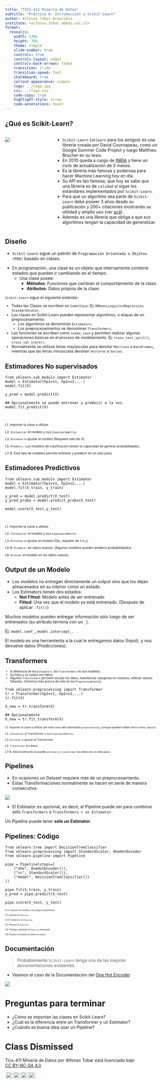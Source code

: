 ```yaml
---
title: "TICS-411 Minería de Datos"
subtitle: "Práctico 0: Introducción a Scikit-Learn"
author: Alfonso Tobar-Arancibia
institute: <alfonso.tobar.a@edu.uai.cl>
format:
  revealjs: 
    width: 1366
    height: 768
    theme: simple
    slide-number: true
    controls: true
    controls-layout: edges
    controls-back-arrows: faded
    transition: slide
    transition-speed: fast
    chalkboard: true
    callout-appearance: simple
    logo: ../logo.jpg
    css: ../logo.css
    code-copy: true
    highlight-style: arrow
    code-annotations: hover
---
```


## ¿Qué es Scikit-Learn? {.smaller}

::: {.columns}
::: {.column width="30%"}
![](img/lab-0/sklearn.jpg)
:::
::: {.column width="70%"}
* `Scikit-Learn` (`sklearn` para los amigos) es una librería creada por David Cournapeau, como un Google Summer Code Project y luego Matthieu Brucher en su tesis. 
* En 2010 queda a cargo de [INRIA](https://www.inria.cl/es) y tiene un ciclo de actualización de 3 meses.
* Es la librería más famosa y poderosa para hacer Machine Learning hoy en día. 
* Su API es tan famosa, que hoy se sabe que una librería es de `calidad` si sigue los estándares implementados por `Scikit-Learn`.
* Para que un algoritmo sea parte de `Scikit-Learn` debe poseer 3 años desde su publicación y 200+ citaciones mostrando su utilidad y amplio uso (ver [acá](https://scikit-learn.org/stable/faq.html#new-algorithms-inclusion-criteria)).
* Además es una librería que obliga a que sus algoritmos tengan la capacidad de generalizar. 
:::
::: 

## Diseño {.smaller}

* `Scikit-Learn` sigue un patrón de `Programación Orientada a Objetos (POO)` basado en clases.

::: {.callout-note}

* En programación, una clase es un objeto que internamente contiene estados que pueden ir cambiando en el tiempo.
  * Una clase posee:
    * **Métodos**: Funciones que cambian el comportamiento de la clase.
    * **Atributos**: Datos propios de la clase.
:::

::: {.incremental style="font-size: 90%;"}

`Scikit-Learn` sigue el siguiente estándar:

* Todas las Clases se escriben en `CamelCase`: Ej: `KMeans`,`LogisticRegression`, `StandardScaler`. 
* Las clases en Scikit-Learn pueden representar algoritmos, o etapas de un preprocesamiento.
  * Los algoritmos se denominan `Estimators`.
  * Los preprocesamientos se denominan `Transformers`.
* Las funciones se escriben como `snake_case` y permiten realizar algunas operaciones básicas en el proceso de modelamiento. Ej: `train_test_split()`, `cross_val_score()`.
* Normalmente se utilizan letras mayúsculas para denotar `Matrices` o `DataFrames`, mientras que las letras minúsculas denotan `Vectores` o `Series`. 
:::

## Estimadores No supervisados 
```.python
from sklearn.sub_modulo import Estimator 
model = Estimator(hp1=v1, hp2=v2,...) 
model.fit(X) 

y_pred = model.predict(X) 

## Opcionalmente se puede entrenar y predecir a la vez.
model.fit_predict(X) 
```
<br>

::: {style="font-size: 75%;"}
L1. Importar la clase a utilizar.

L2. `Instanciar` el modelo y sus `hiperparámetros`. 

L3. `Entrenar` o ajustar el modelo (Requiere sólo de X). 

L5. `Predecir`. Los modelos de clasificación tienen la capacidad de generar probabilidades.

L7-8. Este tipo de modelos permite entrenar y predecir en un sólo paso. 
:::


## Estimadores Predictivos

```.python
from sklearn.sub_modulo import Estimator 
model = Estimator(hp1=v1, hp2=v2,...) 
model.fit(X_train, y_train) 

y_pred = model.predict(X_test) 
y_pred_proba = model.predict_proba(X_test)

model.score(X_test,y_test) 
```
<br>

::: {style="font-size: 75%;"}
L1. Importar la clase a utilizar.

L2. `Instanciar` el modelo y sus `hiperparámetros`. 

L3. `Entrenar` o ajustar el modelo (Ojo, requiere de `X` e `y`).  

L5--6. `Predecir` en datos nuevos. (Algunos modelos pueden predecir probabilidades).

L8. `Evaluar` el modelo en los datos nuevos.
:::

## Output de un Modelo {.smaller}

* Los modelos no entregan directamente un output sino que los dejan almacenados en su interior como un estado. 
* Los Estimators tienen dos estados:
  * **Not Fitted**: Modelo antes de ser entrenado
  * **Fitted**: Una vez que el modelo ya está entrenado. (Después de aplicar `.fit()`) 

::: {.callout-tip .fragment}

Muchos modelos pueden entregar información sólo luego de ser entrenados (su atributo termina con un `_`). 

Ej: `model.coef_`, `model.intercept_`. 
:::

::: {.callout-note .fragment}
El modelo es una herramienta a la cual le entregamos datos (Input), y nos devuelve datos (Predicciones). 
:::


## Transformers 

::: {.callout-note style="font-size: 70%;"}

* A diferencia de los `Estimators`, los `Transformers` no son modelos.
* Su input y su output son datos. 
* Algunos `Transformers` permiten escalar los datos, transformar categorías en números, rellenar valores faltantes. (Veremos más acerca de esto en los `Preprocesamiento`). 
:::

::: {.fragment}
```.python
from sklearn.preprocessing import Transformer 
tr = Transformer(hp1=v1, hp2=v2,...) 
tr.fit(X) 

X_new = tr.transform(X) 

## Opcionalmente
X_new = tr.fit_transform(X) 
```

::: {style="font-size: 65%;"}
L1. Importar la clase a utilizar (en este caso del submodulo `preprocessing`, aunque pueden haber otros como `impute`).

L2. `Instanciar` el Transformer y sus `hiperparámetros`. 

L3. `Entrenar` o ajustar el Transformer.

L5. `Transformar` los datos. 

L7-8. Adicionalmente se puede `entrenar` y `transformar` los datos en un sólo paso. 
:::
:::
## Pipelines {.smaller}

* En ocasiones un Dataset requiere más de un preprocesamiento.
* Estas Transformaciones normalmente se hacen en serie de manera consecutiva. 

![](img/lab-0/pipeline.png){.lightbox fig-align="center"}

::: {.callout-tip}
* El Estimator es opcional, es decir, el Pipeline puede ser para combinar sólo `Transformers` o `Transformers + un Estimator`.
:::
::: {.callout-caution}
Un Pipeline puede tener **sólo un Estimator**.
:::

## Pipelines: Código

```.python
from sklearn.tree import DecisionTreeClassifier 
from sklearn.preprocessing import StandardScaler, OneHotEncoder 
from sklearn.pipeline import Pipeline 

pipe = Pipeline(steps=[ 
    ("ohe", OneHotEncoder()),
    ("sc", StandardScaler()),
    ("model", DecisionTreeClassifier())
])

pipe.fit(X_train, y_train) 
y_pred = pipe.predict(X_test) 

pipe.score(X_test, y_test) 
```

::: {style="font-size: 50%;"}

L1-2. Importo mi modelo y mis preprocesamientos

L3. Importo el `Pipeline`.

L5-9. Instancio un `Pipeline`.

L11. Entreno el `Pipeline`. 

L12. Predigo utilizando el `Pipeline` entrenado. 

L14. Evalúo el modelo en datos no vistos. 

:::

## Documentación

> Probablemente `Scikit-Learn` tenga una de las mejores documentaciones existentes. 

* Veamos el caso de la Documentación del [One Hot Encoder](https://scikit-learn.org/stable/modules/generated/sklearn.preprocessing.OneHotEncoder.html#sklearn.preprocessing.OneHotEncoder)

![](img/lab-0/ohe_docs.png){.lightbox fig-align="center"}

# Preguntas para terminar

* ¿Cómo se importan las clases en Scikit-Learn?
* ¿Cuál es la diferencia entre un Transformer y un Estimator?
* ¿Cuándo es buena idea usar un Pipeline?

# Class Dismissed

::: {.footer}
<p xmlns:cc="http://creativecommons.org/ns#" xmlns:dct="http://purl.org/dc/terms/"><span property="dct:title">Tics-411 Minería de Datos</span> por <span property="cc:attributionName">Alfonso Tobar</span> está licenciado bajo <a href="http://creativecommons.org/licenses/by-nc-sa/4.0/?ref=chooser-v1" target="_blank" rel="license noopener noreferrer" style="display:inline-block;">CC BY-NC-SA 4.0

<img style="height:22px!important;margin-left:3px;vertical-align:text-bottom;" src="https://mirrors.creativecommons.org/presskit/icons/cc.svg?ref=chooser-v1"><img style="height:22px!important;margin-left:3px;vertical-align:text-bottom;" src="https://mirrors.creativecommons.org/presskit/icons/by.svg?ref=chooser-v1"><img style="height:22px!important;margin-left:3px;vertical-align:text-bottom;" src="https://mirrors.creativecommons.org/presskit/icons/nc.svg?ref=chooser-v1"><img style="height:22px!important;margin-left:3px;vertical-align:text-bottom;" src="https://mirrors.creativecommons.org/presskit/icons/sa.svg?ref=chooser-v1"></a></p>
:::
